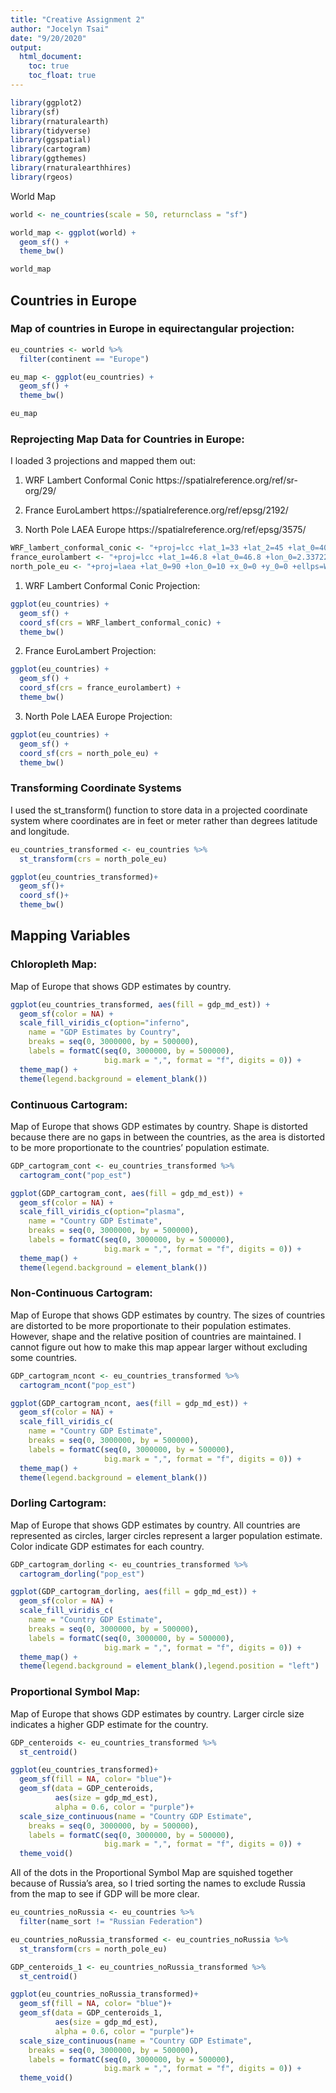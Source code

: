 ```yaml
---
title: "Creative Assignment 2"
author: "Jocelyn Tsai"
date: "9/20/2020"
output: 
  html_document:
    toc: true
    toc_float: true
---
```


```r
library(ggplot2)
library(sf)
library(rnaturalearth)
library(tidyverse)
library(ggspatial)
library(cartogram)
library(ggthemes)
library(rnaturalearthhires)
library(rgeos)
```

World Map

```r
world <- ne_countries(scale = 50, returnclass = "sf") 

world_map <- ggplot(world) +
  geom_sf() +
  theme_bw()

world_map
```

## Countries in Europe

### Map of countries in Europe in equirectangular projection:

```r
eu_countries <- world %>%
  filter(continent == "Europe") 

eu_map <- ggplot(eu_countries) +
  geom_sf() + 
  theme_bw()

eu_map
```



### Reprojecting Map Data for Countries in Europe:

I loaded 3 projections and mapped them out:

1. WRF Lambert Conformal Conic
https://spatialreference.org/ref/sr-org/29/

2. France EuroLambert 
https://spatialreference.org/ref/epsg/2192/

3. North Pole LAEA Europe
https://spatialreference.org/ref/epsg/3575/

```r
WRF_lambert_conformal_conic <- "+proj=lcc +lat_1=33 +lat_2=45 +lat_0=40 +lon_0=-97 +x_0=0 +y_0=0 +ellps=WGS84 +datum=WGS84 +units=m +no_defs"
france_eurolambert <- "+proj=lcc +lat_1=46.8 +lat_0=46.8 +lon_0=2.337229166666667 +k_0=0.99987742 +x_0=600000 +y_0=2200000 +ellps=intl +units=m +no_defs"
north_pole_eu <- "+proj=laea +lat_0=90 +lon_0=10 +x_0=0 +y_0=0 +ellps=WGS84 +datum=WGS84 +units=m +no_defs"
```

1. WRF Lambert Conformal Conic Projection:

```r
ggplot(eu_countries) +
  geom_sf() +
  coord_sf(crs = WRF_lambert_conformal_conic) +
  theme_bw()
```

2. France EuroLambert Projection:

```r
ggplot(eu_countries) +
  geom_sf() +
  coord_sf(crs = france_eurolambert) +
  theme_bw()
```

3. North Pole LAEA Europe Projection:

```r
ggplot(eu_countries) +
  geom_sf() +
  coord_sf(crs = north_pole_eu) +
  theme_bw()
```


### Transforming Coordinate Systems 

I used the st_transform() function to store data in a projected coordinate system where coordinates are in feet or meter rather than degrees latitude and longitude.

```r
eu_countries_transformed <- eu_countries %>%
  st_transform(crs = north_pole_eu)

ggplot(eu_countries_transformed)+
  geom_sf()+
  coord_sf()+
  theme_bw()
```


## Mapping Variables

### Chloropleth Map:

Map of Europe that shows GDP estimates by country.

```r
ggplot(eu_countries_transformed, aes(fill = gdp_md_est)) +
  geom_sf(color = NA) +
  scale_fill_viridis_c(option="inferno",
    name = "GDP Estimates by Country",
    breaks = seq(0, 3000000, by = 500000),
    labels = formatC(seq(0, 3000000, by = 500000), 
                     big.mark = ",", format = "f", digits = 0)) +
  theme_map() +
  theme(legend.background = element_blank())
```


### Continuous Cartogram:

Map of Europe that shows GDP estimates by country. Shape is distorted because there are no gaps in between the countries, as the area is distorted to be more proportionate to the countries' population estimate. 

```r
GDP_cartogram_cont <- eu_countries_transformed %>%
  cartogram_cont("pop_est")

ggplot(GDP_cartogram_cont, aes(fill = gdp_md_est)) +
  geom_sf(color = NA) +
  scale_fill_viridis_c(option="plasma",
    name = "Country GDP Estimate",
    breaks = seq(0, 3000000, by = 500000),
    labels = formatC(seq(0, 3000000, by = 500000), 
                     big.mark = ",", format = "f", digits = 0)) +
  theme_map() +
  theme(legend.background = element_blank())
```


### Non-Continuous Cartogram:

Map of Europe that shows GDP estimates by country. The sizes of countries are distorted to be more proportionate to their population estimates. However, shape and the relative position of countries are maintained. I cannot figure out how to make this map appear larger without excluding some countries. 

```r
GDP_cartogram_ncont <- eu_countries_transformed %>%
  cartogram_ncont("pop_est")

ggplot(GDP_cartogram_ncont, aes(fill = gdp_md_est)) +
  geom_sf(color = NA) +
  scale_fill_viridis_c(
    name = "Country GDP Estimate",
    breaks = seq(0, 3000000, by = 500000),
    labels = formatC(seq(0, 3000000, by = 500000), 
                     big.mark = ",", format = "f", digits = 0)) +
  theme_map() +
  theme(legend.background = element_blank())
```


### Dorling Cartogram:

Map of Europe that shows GDP estimates by country. All countries are represented as circles, larger circles represent a larger population estimate. Color indicate GDP estimates for each country. 

```r
GDP_cartogram_dorling <- eu_countries_transformed %>%
  cartogram_dorling("pop_est")

ggplot(GDP_cartogram_dorling, aes(fill = gdp_md_est)) +
  geom_sf(color = NA) +
  scale_fill_viridis_c(
    name = "Country GDP Estimate",
    breaks = seq(0, 3000000, by = 500000),
    labels = formatC(seq(0, 3000000, by = 500000), 
                     big.mark = ",", format = "f", digits = 0)) +
  theme_map() +
  theme(legend.background = element_blank(),legend.position = "left")
```


### Proportional Symbol Map:

Map of Europe that shows GDP estimates by country. Larger circle size indicates a higher GDP estimate for the country. 

```r
GDP_centeroids <- eu_countries_transformed %>%
  st_centroid()

ggplot(eu_countries_transformed)+
  geom_sf(fill = NA, color= "blue")+
  geom_sf(data = GDP_centeroids,
          aes(size = gdp_md_est),
          alpha = 0.6, color = "purple")+
  scale_size_continuous(name = "Country GDP Estimate",
    breaks = seq(0, 3000000, by = 500000),
    labels = formatC(seq(0, 3000000, by = 500000), 
                     big.mark = ",", format = "f", digits = 0)) +
  theme_void()
```

All of the dots in the Proportional Symbol Map are squished together because of Russia's area, so I tried sorting the names to exclude Russia from the map to see if GDP will be more clear. 

```r
eu_countries_noRussia <- eu_countries %>%
  filter(name_sort != "Russian Federation") 

eu_countries_noRussia_transformed <- eu_countries_noRussia %>%
  st_transform(crs = north_pole_eu)

GDP_centeroids_1 <- eu_countries_noRussia_transformed %>%
  st_centroid()

ggplot(eu_countries_noRussia_transformed)+
  geom_sf(fill = NA, color= "blue")+
  geom_sf(data = GDP_centeroids_1,
          aes(size = gdp_md_est),
          alpha = 0.6, color = "purple")+
  scale_size_continuous(name = "Country GDP Estimate",
    breaks = seq(0, 3000000, by = 500000),
    labels = formatC(seq(0, 3000000, by = 500000), 
                     big.mark = ",", format = "f", digits = 0)) +
  theme_void()

```

